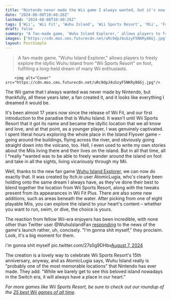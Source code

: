 ```yaml
---
title: "Nintendo never made the Wii game I always wanted, but it's now a reality thanks to the fan game of my dreams"
date: "2024-08-08T10:40:26Z"
lastmod: "2024-08-08T10:40:26Z"
tags: ['Wii', 'Wii Fit', 'Wuhu Island', 'Wii Sports Resort', 'Mii', 'Fan Game', 'Wuhu Island Explorer', 'Itch.io', 'Nintendo']
draft: false
summary: "A fan-made game, 'Wuhu Island Explorer,' allows players to freely explore the idyllic Wuhu Island from 'Wii Sports Resort' on foot, fulfilling a long-held dream of many Wii enthusiasts."
images: ["https://cdn.mos.cms.futurecdn.net/uRc9dpJ4uSzyF5NKRy86Gj.jpg"]
layout: PostSimple
---
```

> A fan-made game, "Wuhu Island Explorer," allows players to freely explore the idyllic Wuhu Island from "Wii Sports Resort" on foot, fulfilling a long-held dream of many Wii enthusiasts.


        <img alt="Cover" src="https://cdn.mos.cms.futurecdn.net/uRc9dpJ4uSzyF5NKRy86Gj.jpg"/>
        
The Wii game that I always wanted was never made by Nintendo, but thankfully, all these years later, a fan created it, and it looks like everything I dreamed it would be.

It's been almost 17 years now since the release of Wii Fit, and our first introduction to the paradise that is Wuhu Island. It wasn't until Wii Sports Resort that it got its name and became the idyllic location that we all know and love, and at that point, as a younger player, I was genuinely captivated. I spent literal hours exploring the whole place in the Island Flyover game – going around the buildings, flying across the river, and obviously going straight down into the volcano, too. Hell, I even used to write my own stories about the Miis living there and their lives on the island. But in all that time, all I *really *wanted was to be able to freely wander around the island on foot and take in all the sights, living vicariously through my Mii. 

Well, thanks to the new fan game [<u>Wuhu Island Explorer</u>](https://atomiclugia.itch.io/wuhu-island-explorer), we can now do exactly that. It was created by Itch.io user AtomicLugia, who's clearly been holding onto the same dream I always have, as they've done their best to blend together the location from Wii Sports Resort, along with the tweaks present from its appearances in Wii Fit Plus. There are also some new additions, such as areas beneath the water. After picking from one of eight playable Miis, you can explore the island to your heart's content – whether you want to run, swim, or dive, the choice is yours. 

The reaction from fellow Wii-era enjoyers has been incredible, with none other than Twitter user @WuhuIslandFan [<u>responding</u>](https://x.com/WuhuIslandFan/status/1821045081081627055) to the news of the game's launch rather, uh, concisely. "I'm gonna shit myself," they proclaim. Look, it's a big moment for them. 

i'm gonna shit myself pic.twitter.com/27s0g9DHbv[August 7, 2024](https://twitter.com/WuhuIslandFan/status/1821045081081627055)

The creation is a lovely way to celebrate Wii Sports Resort's 15th anniversary, anyway, and as AtomicLugia says, Wuhu Island really is "probably one of the most memorable locations" that Nintendo has ever made. They add: "While we barely get to see this beloved island nowadays in the Switch era, it will always have a place in our heart."

*For more games like Wii Sports Resort, be sure to check out our roundup of the *[<u><em>25 best Wii games of all time</em></u>](https://www.gamesradar.com/best-wii-games-all-time/)*.*
        